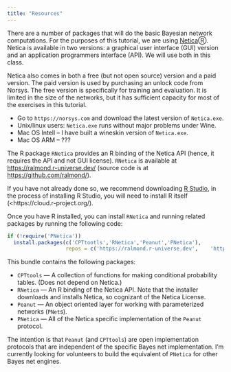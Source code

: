 ```yaml
---
title: "Resources"
---
```


There are a number of packages that will do the basic Bayesian network computations. For the purposes of this tutorial, we are using [Netica](https://norsys.com)Ⓡ. Netica is available in two versions: a graphical user interface (GUI) version and an application programmers interface (API). We will use both in this class.

Netica also comes in both a free (but not open source) version and a paid version. The paid version is used by purchasing an unlock code from Norsys. The free version is specifically for training and evaluation. It is limited in the size of the networks, but it has sufficient capacity for most of the exercises in this tutorial.

-   Go to `https://norsys.com` and download the latest version of `Netica.exe`.
-   Unix/linux users: `Netica.exe` runs without major problems under Wine.
-   Mac OS Intell -- I have built a wineskin version of `Netica.exe`.
-   Mac OS ARM -- ???

The R package `RNetica` provides an R binding of the Netica API (hence, it requires the API and not GUI license). `RNetica` is available at <https://ralmond.r-universe.dev/> (source code is at <https://github.com/ralmond/>).

If you have not already done so, we recommend downloading [R Studio](https://posit.co/products/open-source/rstudio/), in the process of installing R Studio, you will need to install R itself (\<https://cloud.r-project.org/).

Once you have R installed, you can install `RNetica` and running related packages by running the following code:

```r
if (!require('PNetica')) 
  install.packages(c('CPTtootls','RNetica','Peanut','PNetica'),
                   repos = c('https://ralmond.r-universe.dev',    'https://cloud.r-project.org'))
```

This bundle contains the following packages:

-   `CPTtools` --- A collection of functions for making conditional probability tables. (Does not depend on Netica.)
-   `RNetica` --- An R binding of the Netica API. Note that the installer downloads and installs Netica, so cognizant of the Netica License.
-   `Peanut` --- An object oriented layer for working with parameterized networks (`PNet`s).\
-   `PNetica` --- All of the Netica specific implementation of the `Peanut` protocol.

The intention is that `Peanut` (and `CPTtools`) are open implementation protocols that are independent of the specific Bayes net implementation. I'm currently looking for volunteers to build the equivalent of `PNetica` for other Bayes net engines.

